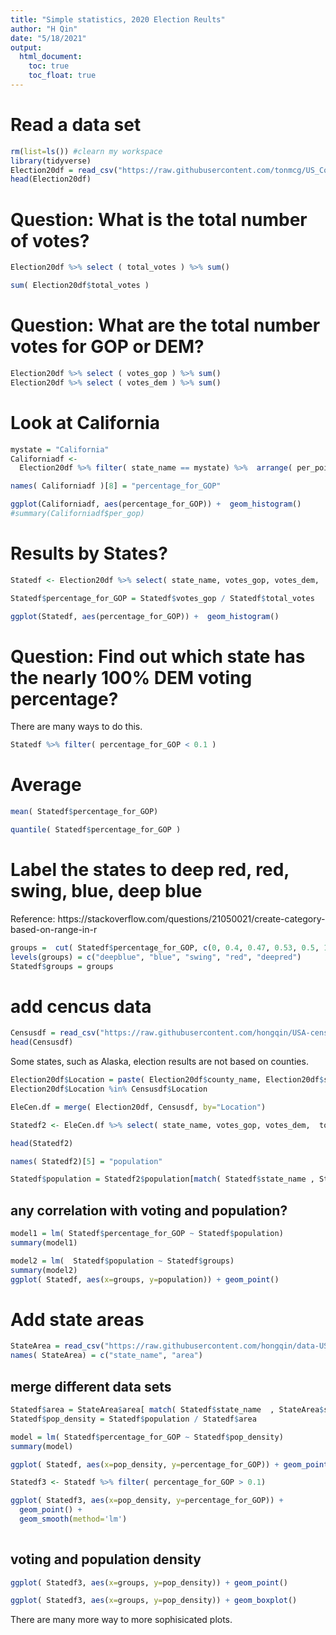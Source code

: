 ```yaml
---
title: "Simple statistics, 2020 Election Reults"
author: "H Qin"
date: "5/18/2021"
output:
  html_document: 
    toc: true
    toc_float: true
---
```


# Read a data set

```r
rm(list=ls()) #clearn my workspace
library(tidyverse)
Election20df = read_csv("https://raw.githubusercontent.com/tonmcg/US_County_Level_Election_Results_08-20/master/2020_US_County_Level_Presidential_Results.csv")
head(Election20df)

```

# Question: What is the total number of votes? 

```r
Election20df %>% select ( total_votes ) %>% sum()

sum( Election20df$total_votes )
```

# Question: What are the total number votes for GOP or DEM? 

```r
Election20df %>% select ( votes_gop ) %>% sum()
Election20df %>% select ( votes_dem ) %>% sum()

```

# Look at California
```r
mystate = "California"
Californiadf <- 
  Election20df %>% filter( state_name == mystate) %>%  arrange( per_point_diff)

names( Californiadf )[8] = "percentage_for_GOP"

ggplot(Californiadf, aes(percentage_for_GOP)) +  geom_histogram()
#summary(Californiadf$per_gop)
```

# Results by States? 

```r

Statedf <- Election20df %>% select( state_name, votes_gop, votes_dem,  total_votes ) %>% group_by( state_name ) %>% summarise_if( is.numeric, sum)

Statedf$percentage_for_GOP = Statedf$votes_gop / Statedf$total_votes

ggplot(Statedf, aes(percentage_for_GOP)) +  geom_histogram()
```

# Question: Find out which state has the nearly 100% DEM voting percentage? 

There are many ways to do this. 

```r
Statedf %>% filter( percentage_for_GOP < 0.1 )
```

# Average 

```r
mean( Statedf$percentage_for_GOP)
```

```r
quantile( Statedf$percentage_for_GOP )
```

# Label the states to deep red, red, swing, blue, deep blue

Reference: 
https://stackoverflow.com/questions/21050021/create-category-based-on-range-in-r
```r
groups =  cut( Statedf$percentage_for_GOP, c(0, 0.4, 0.47, 0.53, 0.5, 1) )
levels(groups) = c("deepblue", "blue", "swing", "red", "deepred")
Statedf$groups = groups
```

# add cencus data

```r
Censusdf = read_csv("https://raw.githubusercontent.com/hongqin/USA-census-county-level/main/USA-County-level-census-2010-2019.csv")
head(Censusdf)
```

Some states, such as Alaska, election results are not based on counties. 

```r
Election20df$Location = paste( Election20df$county_name, Election20df$state_name, sep=", " )
Election20df$Location %in% Censusdf$Location
```


```r
EleCen.df = merge( Election20df, Censusdf, by="Location")
```

```r
Statedf2 <- EleCen.df %>% select( state_name, votes_gop, votes_dem,  total_votes, '2019' ) %>% group_by( state_name ) %>% summarise_if( is.numeric, sum)

head(Statedf2)
```

```r
names( Statedf2)[5] = "population"
```

```r
Statedf$population = Statedf2$population[match( Statedf$state_name , Statedf2$state_name ) ]
```

## any correlation with voting and population? 

```r
model1 = lm( Statedf$percentage_for_GOP ~ Statedf$population)
summary(model1)
```


```r
model2 = lm(  Statedf$population ~ Statedf$groups)
summary(model2)
ggplot( Statedf, aes(x=groups, y=population)) + geom_point()
```

# Add  state areas

```r
StateArea = read_csv("https://raw.githubusercontent.com/hongqin/data-USstates/master/state-areas.csv")
names( StateArea) = c("state_name", "area")
```

## merge different data sets

```r
Statedf$area = StateArea$area[ match( Statedf$state_name  , StateArea$state_name ) ]
Statedf$pop_density = Statedf$population / Statedf$area

model = lm( Statedf$percentage_for_GOP ~ Statedf$pop_density)
summary(model)
```


```r
ggplot( Statedf, aes(x=pop_density, y=percentage_for_GOP)) + geom_point()
```

```r
Statedf3 <- Statedf %>% filter( percentage_for_GOP > 0.1)

ggplot( Statedf3, aes(x=pop_density, y=percentage_for_GOP)) + 
  geom_point() + 
  geom_smooth(method='lm')
 
```

## voting and population density

```r
ggplot( Statedf3, aes(x=groups, y=pop_density)) + geom_point()
```

```r
ggplot( Statedf3, aes(x=groups, y=pop_density)) + geom_boxplot()

```

There are many more way to more sophisicated plots. 

```r

```

